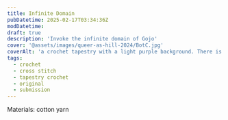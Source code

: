 ```yaml
---
title: Infinite Domain
pubDatetime: 2025-02-17T03:34:36Z
modDatetime:
draft: true
description: 'Invoke the infinite domain of Gojo'
cover: '@assets/images/queer-as-hill-2024/BotC.jpg'
coverAlt: 'a crochet tapestry with a light purple background. There is a scalpel and syringe crossed over each other forming an X. Cross stitched over them is the phrase "BLOOD OF THE COVENANT"'
tags:
  - crochet
  - cross stitch
  - tapestry crochet
  - original
  - submission
---
```



<ImageWrap
  src={botc}
  alt='Blood of the Covenant: a crochet tapestry with a light purple background. There is a scalpel and syringe crossed over each other forming an X. Cross stitched over them is the phrase "BLOOD OF THE COVENANT"'
/>
<ImageWrap src={gallery} alt='Blood of the Covenant at Cloud Gallery' />

Materials: cotton yarn
